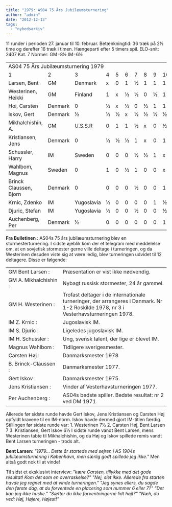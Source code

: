 ```yaml
---
title: "1979: AS04 75 Års Jubilæumsturnering"
author: "admin"
date: "2012-12-13"
tags: 
  - "nyhedsarkiv"
---
```


11 runder i perioden 27. januar til 10. februar. Betænkningtid: 36 træk på 2½ time og derefter 16 træk i timen. Hængeparti efter 5 timers spil. ELO-snit: 2407 Kat. 7 Normer: GM=8½ IM=6½

<table cellspacing="0">
<tbody>
<tr>
<td colspan="18">AS04 75 &Aring;rs Jubil&aelig;umsturnering 1979</td>
</tr>
<tr>
<td>1</td>
<td>2</td>
<td>3</td>
<td>4</td>
<td>5</td>
<td>6</td>
<td>7</td>
<td>8</td>
<td>9</td>
<td>10</td>
<td>11</td>
<td>12</td>
<td>=</td>
</tr>
<tr>
<td>Larsen, Bent</td>
<td>GM</td>
<td>Denmark</td>
<td>x</td>
<td>0</td>
<td>1</td>
<td>&frac12;</td>
<td>1</td>
<td>1</td>
<td>1</td>
<td>1</td>
<td>1</td>
<td>&frac12;</td>
<td>&frac12;</td>
<td>&frac12;</td>
<td>8</td>
</tr>
<tr>
<td>Westerinen, Heikki</td>
<td>GM</td>
<td>Finland</td>
<td>1</td>
<td>x</td>
<td>&frac12;</td>
<td>&frac12;</td>
<td>0</td>
<td>&frac12;</td>
<td>1</td>
<td>0</td>
<td>1</td>
<td>1</td>
<td>1</td>
<td>1</td>
<td>7&frac12;</td>
</tr>
<tr>
<td>Hoi, Carsten</td>
<td>Denmark</td>
<td>0</td>
<td>&frac12;</td>
<td>x</td>
<td>&frac12;</td>
<td>0</td>
<td>&frac12;</td>
<td>1</td>
<td>1</td>
<td>1</td>
<td>1</td>
<td>1</td>
<td>1</td>
<td>7&frac12;</td>
</tr>
<tr>
<td>Iskov, Gert</td>
<td>Denmark</td>
<td>&frac12;</td>
<td>&frac12;</td>
<td>&frac12;</td>
<td>x</td>
<td>&frac12;</td>
<td>&frac12;</td>
<td>&frac12;</td>
<td>&frac12;</td>
<td>1</td>
<td>1</td>
<td>&frac12;</td>
<td>1</td>
<td>7</td>
</tr>
<tr>
<td>Mikhalchishin, A.</td>
<td>GM</td>
<td>U.S.S.R</td>
<td>0</td>
<td>1</td>
<td>1</td>
<td>&frac12;</td>
<td>x</td>
<td>0</td>
<td>&frac12;</td>
<td>0</td>
<td>&frac12;</td>
<td>1</td>
<td>1</td>
<td>1</td>
<td>6&frac12;</td>
</tr>
<tr>
<td>Kristiansen, Jens</td>
<td>Denmark</td>
<td>0</td>
<td>&frac12;</td>
<td>&frac12;</td>
<td>&frac12;</td>
<td>1</td>
<td>x</td>
<td>0</td>
<td>1</td>
<td>1</td>
<td>0</td>
<td>1</td>
<td>1</td>
<td>6&frac12;</td>
</tr>
<tr>
<td>Schussler, Harry</td>
<td>IM</td>
<td>Sweden</td>
<td>0</td>
<td>0</td>
<td>0</td>
<td>&frac12;</td>
<td>&frac12;</td>
<td>1</td>
<td>x</td>
<td>1</td>
<td>1</td>
<td>&frac12;</td>
<td>&frac12;</td>
<td>1</td>
<td>6</td>
</tr>
<tr>
<td>Wahlbom, Magnus</td>
<td>Sweden</td>
<td>0</td>
<td>1</td>
<td>0</td>
<td>&frac12;</td>
<td>1</td>
<td>0</td>
<td>0</td>
<td>x</td>
<td>0</td>
<td>1</td>
<td>&frac12;</td>
<td>0</td>
<td>4</td>
</tr>
<tr>
<td>Brinck Claussen, Bjorn</td>
<td>Denmark</td>
<td>0</td>
<td>0</td>
<td>0</td>
<td>0</td>
<td>&frac12;</td>
<td>0</td>
<td>0</td>
<td>1</td>
<td>x</td>
<td>&frac12;</td>
<td>1</td>
<td>1</td>
<td>4</td>
</tr>
<tr>
<td>Krnic, Zdenko</td>
<td>IM</td>
<td>Yugoslavia</td>
<td>&frac12;</td>
<td>0</td>
<td>0</td>
<td>0</td>
<td>0</td>
<td>1</td>
<td>&frac12;</td>
<td>0</td>
<td>&frac12;</td>
<td>x</td>
<td>&frac12;</td>
<td>1</td>
<td>4</td>
</tr>
<tr>
<td>Djuric, Stefan</td>
<td>IM</td>
<td>Yugoslavia</td>
<td>&frac12;</td>
<td>0</td>
<td>0</td>
<td>&frac12;</td>
<td>0</td>
<td>0</td>
<td>&frac12;</td>
<td>&frac12;</td>
<td>0</td>
<td>&frac12;</td>
<td>x</td>
<td>1</td>
<td>3&frac12;</td>
</tr>
<tr>
<td>Auchenberg, Per</td>
<td>Denmark</td>
<td>&frac12;</td>
<td>0</td>
<td>0</td>
<td>0</td>
<td>0</td>
<td>0</td>
<td>0</td>
<td>1</td>
<td>0</td>
<td>0</td>
<td>0</td>
<td>x</td>
<td>1&frac12;</td>
</tr>
</tbody>
</table>

**Fra Bulletinen** : AS04s 75 års jubilæumsturnering blev en stormesterturnering. I sidste øjeblik kom der et telegram med meddelelse om, at en sovjetisk stormester gerne ville deltage i turneringen, og da Westerinen desuden viste sig at være ledig, blev turneringen udvidet til 12 deltagere. Disse er følgende:

<table width="700">
<tbody>
<tr>
<td width="24%">GM Bent Larsen :</td>
<td width="47%">Pr&aelig;sentation er vist ikke n&oslash;dvendig.</td>
</tr>
<tr>
<td width="24%">GM A. Mikhalchishin :</td>
<td width="47%">Nybagt russisk stormester, 24 &aring;r gammel.</td>
</tr>
<tr>
<td width="24%">GM H. Westerinen :</td>
<td width="47%">Trofast deltager i de internationale turneringer, der arrangeres i Danmark. Nr 1-2 Roskilde 1978, nr 3 i Vesterhavsturneringen 1978.</td>
</tr>
<tr>
<td width="24%">IM Z. Krnic :</td>
<td width="47%">Jugoslavisk IM.</td>
</tr>
<tr>
<td width="24%">IM S. Djuric :</td>
<td width="47%">Ligeledes jugoslavisk IM.</td>
</tr>
<tr>
<td width="24%">IM H. Schussler :</td>
<td width="47%">Ung, svensk talent, der lige er blevet IM.</td>
</tr>
<tr>
<td width="24%">Magnus Wahlbom :</td>
<td width="47%">Tidligere sverigesmester.</td>
</tr>
<tr>
<td width="24%">Carsten H&oslash;j :</td>
<td width="47%">Danmarksmester 1978</td>
</tr>
<tr>
<td width="24%">B. Brinck-Claussen :</td>
<td width="47%">Danmarksmester 1977.</td>
</tr>
<tr>
<td width="24%">Gert Iskov :</td>
<td width="47%">Danmarksmester 1975.</td>
</tr>
<tr>
<td width="24%">Jens Kristiansen :</td>
<td width="47%">Vinder af Vesterhavsturneringen 1977.</td>
</tr>
<tr>
<td width="24%">Per Auchenberg :</td>
<td width="47%">AS04s bedste spiller. Bedste resultat: nr 2 ved DM 1971.</td>
</tr>
</tbody>
</table>
Allerede før sidste runde havde Gert Iskov, Jens Kristiansen og Carsten Høj opfyldt kravene til en IM-norm. Iskov havde dermed gjort IM-titlen færdig. Stillingen før sidste runde var: 1. Westerinen 7½ 2. Carsten Høj, Bent Larsen 7 3. Kristiansen, Gert Iskov 6½ I sidste runde vandt Bent Larsen, mens Westerinen tabte til Mikhalchishin, og da Høj og Iskov spillede remis vandt Bent Larsen turneringen - trods alt.

**Bent Larsen**: _"1979... Dette år startede med sejren i AS 1904s jubilæumsturnering i København, men særlig godt spillede jeg ikke."_ Men altså godt nok til at vinde!

Til sidst et eksklusivt interview: _"kære Carsten, tillykke med det gode resultat! Kom det som en overraskelse?" "Nej, slet ikke. Allerede fra starten havde jeg regnet med at vinde turneringen." "Jeg synes ellers, du sagde den første dag, at du forventede en placering som nummer 6 eller 7?" "Det kan jeg ikke huske." "Sætter du ikke forventningerne lidt højt?" "Næh, du ved: Høj, Højere, Højest!"_

